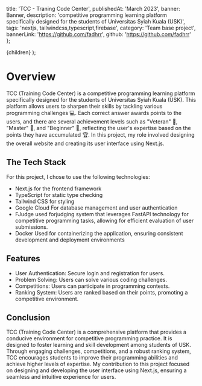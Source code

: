   title: 'TCC - Traning Code Center',
  publishedAt: 'March 2023',
  banner: Banner,
  description:
    'competitive programming learning platform specifically designed for the students of Universitas Syiah Kuala (USK)',
  tags: 'nextjs, tailwindcss,typescript,firebase',
  category: 'Team base project',
  bannerLink: 'https://github.com/fadhrr',
  github: 'https://github.com/fadhrr'
};

  <ContentLayout meta={meta}>{children}</ContentLayout>
);

# **Overview**
TCC (Training Code Center) is a competitive programming learning platform specifically designed for the students of Universitas Syiah Kuala (USK). This platform allows users to sharpen their skills by tackling various programming challenges 💻. Each correct answer awards points to the users, and there are several achievement levels such as "Veteran" 🥇, "Master" 🥈, and "Beginner" 🥉, reflecting the user's expertise based on the points they have accumulated 🏆. 
In this project, my role involved designing the overall website and creating its user interface using Next.js.

## The Tech Stack

For this project, I chose to use the following technologies:

- Next.js for the frontend framework
- TypeScript for static type checking
- Tailwind CSS for styling
- Google Cloud For database management and user authentication
- FJudge used forjudging system that leverages FastAPI technology for competitive programming tasks, allowing for efficient evaluation of user submissions.
- Docker Used for containerizing the application, ensuring consistent development and deployment environments


## Features

- User Authentication: Secure login and registration for users.
- Problem Solving: Users can solve various coding challenges.
- Competitions: Users can participate in programming contests.
- Ranking System: Users are ranked based on their points, promoting a competitive environment.

## Conclusion

TCC (Training Code Center) is a comprehensive platform that provides a conducive environment for competitive programming practice. It is designed to foster learning and skill development among students of USK. Through engaging challenges, competitions, and a robust ranking system, TCC encourages students to improve their programming abilities and achieve higher levels of expertise. My contribution to this project focused on designing and developing the user interface using Next.js, ensuring a seamless and intuitive experience for users.
